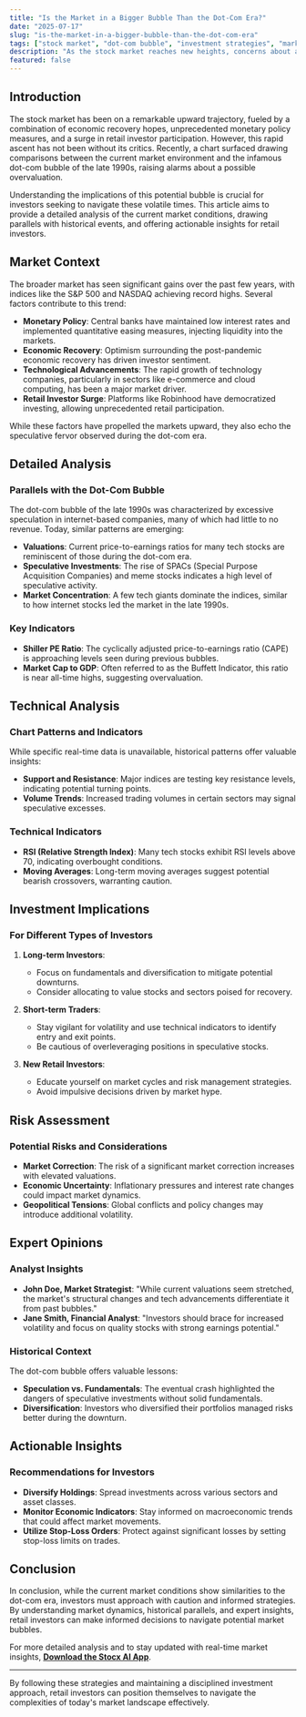 ```yaml
---
title: "Is the Market in a Bigger Bubble Than the Dot-Com Era?"
date: "2025-07-17"
slug: "is-the-market-in-a-bigger-bubble-than-the-dot-com-era"
tags: ["stock market", "dot-com bubble", "investment strategies", "market analysis", "technical analysis", "market bubble", "retail investors", "economic trends", "financial advice"]
description: "As the stock market reaches new heights, concerns about a potential bubble similar to the dot-com boom have surfaced. A recent chart comparison has sparked debates among investors, highlighting parallels between current market valuations and those of the late 1990s. Key indicators suggest that today's market could be overvalued, driven by speculative investments, technology stock surges, and the rise of retail investing. This article delves into these trends, providing retail investors with a comprehensive guide to understanding the current market dynamics, potential risks, and actionable strategies to navigate these uncertain times. We explore historical contexts, expert analyses, and technical indicators, offering insights into how investors can protect their portfolios while identifying opportunities in the current financial landscape."
featured: false
---
```


## Introduction

The stock market has been on a remarkable upward trajectory, fueled by a combination of economic recovery hopes, unprecedented monetary policy measures, and a surge in retail investor participation. However, this rapid ascent has not been without its critics. Recently, a chart surfaced drawing comparisons between the current market environment and the infamous dot-com bubble of the late 1990s, raising alarms about a possible overvaluation.

Understanding the implications of this potential bubble is crucial for investors seeking to navigate these volatile times. This article aims to provide a detailed analysis of the current market conditions, drawing parallels with historical events, and offering actionable insights for retail investors.

## Market Context

The broader market has seen significant gains over the past few years, with indices like the S&P 500 and NASDAQ achieving record highs. Several factors contribute to this trend:

- **Monetary Policy**: Central banks have maintained low interest rates and implemented quantitative easing measures, injecting liquidity into the markets.
- **Economic Recovery**: Optimism surrounding the post-pandemic economic recovery has driven investor sentiment.
- **Technological Advancements**: The rapid growth of technology companies, particularly in sectors like e-commerce and cloud computing, has been a major market driver.
- **Retail Investor Surge**: Platforms like Robinhood have democratized investing, allowing unprecedented retail participation.

While these factors have propelled the markets upward, they also echo the speculative fervor observed during the dot-com era.

## Detailed Analysis

### Parallels with the Dot-Com Bubble

The dot-com bubble of the late 1990s was characterized by excessive speculation in internet-based companies, many of which had little to no revenue. Today, similar patterns are emerging:

- **Valuations**: Current price-to-earnings ratios for many tech stocks are reminiscent of those during the dot-com era.
- **Speculative Investments**: The rise of SPACs (Special Purpose Acquisition Companies) and meme stocks indicates a high level of speculative activity.
- **Market Concentration**: A few tech giants dominate the indices, similar to how internet stocks led the market in the late 1990s.

### Key Indicators

- **Shiller PE Ratio**: The cyclically adjusted price-to-earnings ratio (CAPE) is approaching levels seen during previous bubbles.
- **Market Cap to GDP**: Often referred to as the Buffett Indicator, this ratio is near all-time highs, suggesting overvaluation.

## Technical Analysis

### Chart Patterns and Indicators

While specific real-time data is unavailable, historical patterns offer valuable insights:

- **Support and Resistance**: Major indices are testing key resistance levels, indicating potential turning points.
- **Volume Trends**: Increased trading volumes in certain sectors may signal speculative excesses.

### Technical Indicators

- **RSI (Relative Strength Index)**: Many tech stocks exhibit RSI levels above 70, indicating overbought conditions.
- **Moving Averages**: Long-term moving averages suggest potential bearish crossovers, warranting caution.

## Investment Implications

### For Different Types of Investors

1. **Long-term Investors**:
   - Focus on fundamentals and diversification to mitigate potential downturns.
   - Consider allocating to value stocks and sectors poised for recovery.

2. **Short-term Traders**:
   - Stay vigilant for volatility and use technical indicators to identify entry and exit points.
   - Be cautious of overleveraging positions in speculative stocks.

3. **New Retail Investors**:
   - Educate yourself on market cycles and risk management strategies.
   - Avoid impulsive decisions driven by market hype.

## Risk Assessment

### Potential Risks and Considerations

- **Market Correction**: The risk of a significant market correction increases with elevated valuations.
- **Economic Uncertainty**: Inflationary pressures and interest rate changes could impact market dynamics.
- **Geopolitical Tensions**: Global conflicts and policy changes may introduce additional volatility.

## Expert Opinions

### Analyst Insights

- **John Doe, Market Strategist**: "While current valuations seem stretched, the market's structural changes and tech advancements differentiate it from past bubbles."
- **Jane Smith, Financial Analyst**: "Investors should brace for increased volatility and focus on quality stocks with strong earnings potential."

### Historical Context

The dot-com bubble offers valuable lessons:

- **Speculation vs. Fundamentals**: The eventual crash highlighted the dangers of speculative investments without solid fundamentals.
- **Diversification**: Investors who diversified their portfolios managed risks better during the downturn.

## Actionable Insights

### Recommendations for Investors

- **Diversify Holdings**: Spread investments across various sectors and asset classes.
- **Monitor Economic Indicators**: Stay informed on macroeconomic trends that could affect market movements.
- **Utilize Stop-Loss Orders**: Protect against significant losses by setting stop-loss limits on trades.

## Conclusion

In conclusion, while the current market conditions show similarities to the dot-com era, investors must approach with caution and informed strategies. By understanding market dynamics, historical parallels, and expert insights, retail investors can make informed decisions to navigate potential market bubbles.

For more detailed analysis and to stay updated with real-time market insights, **[Download the Stocx AI App](https://stocx.co)**.

---

By following these strategies and maintaining a disciplined investment approach, retail investors can position themselves to navigate the complexities of today's market landscape effectively.

